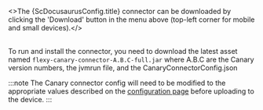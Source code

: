 
<>The {ScDocusaurusConfig.title} connector can be downloaded by clicking the 'Download' button in the menu above (top-left
corner for mobile and small devices).</><br/><br/>

To run and install the connector, you need to download the latest asset named `flexy-canary-connector-A.B.C-full.jar` where A.B.C
are the Canary version numbers, the jvmrun file, and the CanaryConnectorConfig.json

:::note
The Canary connector config will need to be modified to the appropriate values described on the [configuration page](setup/configuration)
before uploading to the device.
:::